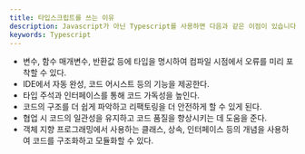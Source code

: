 ```yaml
---
title: 타입스크립트를 쓰는 이유
description: Javascript가 아닌 Typescript를 사용하면 다음과 같은 이점이 있습니다.
keywords: Typescript
---
```


- 변수, 함수 매개변수, 반환값 등에 타입을 명시하여 컴파일 시점에서 오류를 미리 포착할 수 있다.
- IDE에서 자동 완성, 코드 어시스트 등의 기능을 제공한다.
- 타입 주석과 인터페이스를 통해 코드 가독성을 높인다.
- 코드의 구조를 더 쉽게 파악하고 리팩토링을 더 안전하게 할 수 있게 된다.
- 협업 시 코드의 일관성을 유지하고 코드 품질을 향상시키는 데 도움을 준다.
- 객체 지향 프로그래밍에서 사용하는 클래스, 상속, 인터페이스 등의 개념을 사용하여 코드를 구조화하고 모듈화할 수 있다.
